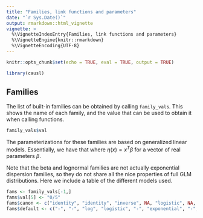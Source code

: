 ```yaml
---
title: "Families, link functions and parameters"
date: "`r Sys.Date()`"
output: rmarkdown::html_vignette
vignette: >
  %\VignetteIndexEntry{Families, link functions and parameters}
  %\VignetteEngine{knitr::rmarkdown}
  %\VignetteEncoding{UTF-8}
---
```


```r
knitr::opts_chunk$set(echo = TRUE, eval = TRUE, output = TRUE)
```

```r
library(causl)
```

## Families

The list of built-in families can be obtained by calling `family_vals`.  This
shows the name of each family, and the value that can be used to obtain it when
calling functions.  
```r
family_vals$val
```
The parameterizations for these families are based on 
generalized linear models.  Essentially, we have that 
\begin{align*}
\mathbb{E} [Y \mid X=x] = \mu(x) = g^{-1}(\eta(x))
\end{align*}
where $\eta(x) = x^T\beta$ for a vector of real parameters $\beta$.

Note that the beta and lognormal families are not actually exponential dispersion
families, so they do not share all the nice properties of full GLM distributions.
Here we include a table of the different models used.

```r
fams <- family_vals[-1,]
fams$val[5] <- "0/5"
fams$canon <- c("identity", "identity", "inverse", NA, "logistic", NA, "log-linear", "log-linear")
fams$default <- c("-", "-", "log", "logistic", "-", "exponential", "-", "-")
```


